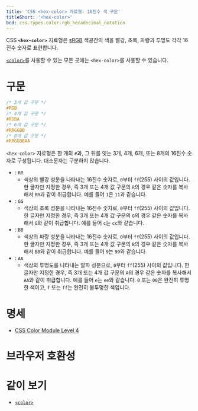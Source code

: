 ```yaml
---
title: 'CSS <hex-color> 자료형: 16진수 색 구문'
titleShort: '<hex-color>'
bcd: css.types.color.rgb_hexadecimal_notation
---
```


CSS **`<hex-color>`** 자료형은 [sRGB](https://ko.wikipedia.org/wiki/SRGB) 색공간의 색을 빨강, 초록, 파랑과 투명도 각각 16진수 숫자로 표현합니다.

[`<color>`](.)를 사용할 수 있는 모든 곳에는 `<hex-color>`를 사용할 수 있습니다.

# 구문

```css
/* 3개 값 구문 */
#RGB
/* 4개 값 구문 */
#RGBA
/* 6개 값 구문 */
#RRGGBB
/* 8개 값 구문 */
#RRGGBBAA
```

`<hex-color>` 자료형은 한 개의 `#`과, 그 뒤를 잇는 3개, 4개, 6개, 또는 8개의 16진수 숫자로 구성됩니다. 대소문자는 구분하지 않습니다.

- : `RR`
  - 색상의 빨강 성분을 나타내는 16진수 숫자로, `0`부터 `ff`(255) 사이의 값입니다. 한 글자만 지정한 경우, 즉 3개 또는 4개 값 구문의 `R`의 경우 같은 숫자를 복사해서 `RR`과 같이 취급합니다. 예를 들어 `1`은 `11`과 같습니다.
- : `GG`
  - 색상의 초록 성분을 나타내는 16진수 숫자로, `0`부터 `ff`(255) 사이의 값입니다. 한 글자만 지정한 경우, 즉 3개 또는 4개 값 구문의 `G`의 경우 같은 숫자를 복사해서 `G`와 같이 취급합니다. 예를 들어 `c`는 `cc`와 같습니다.
- : `BB`
  - 색상의 파랑 성분을 나타내는 16진수 숫자로, `0`부터 `ff`(255) 사이의 값입니다. 한 글자만 지정한 경우, 즉 3개 또는 4개 값 구문의 `B`의 경우 같은 숫자를 복사해서 `BB`와 같이 취급합니다. 예를 들어 `9`는 `99`와 같습니다.
- : `AA`
  - 색상의 투명도를 나타내는 알파 성분으로, `0`부터 `ff`(255) 사이의 값입니다. 한 글자만 지정한 경우, 즉 3개 또는 4개 값 구문의 `A`의 경우 같은 숫자를 복사해서 `AA`와 같이 취급합니다. 예를 들어 `e`는 `ee`와 같습니다. `0` 또는 `00`은 완전히 투명한 색이고, `f` 또는 `ff`는 완전히 불투명한 색입니다.

# 명세

- [CSS Color Module Level 4](https://drafts.csswg.org/css-color/#hex-notation)

# 브라우저 호환성

<BrowserCompat data={props.bcd} />

# 같이 보기

- [`<color>`](.)
